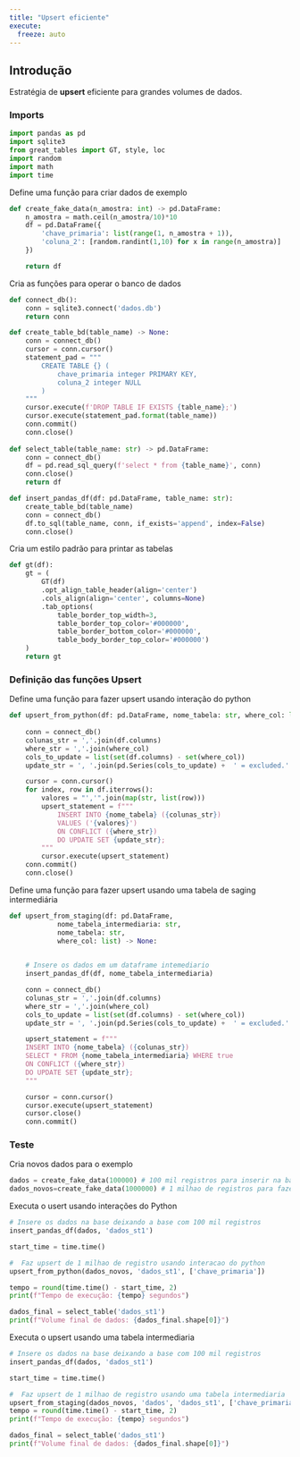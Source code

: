 ```yaml
---
title: "Upsert eficiente"
execute:
  freeze: auto  
---
```


## Introdução

Estratégia de __upsert__ eficiente para grandes volumes de dados.

### Imports

```python
import pandas as pd
import sqlite3
from great_tables import GT, style, loc
import random
import math
import time
```

Define uma função para criar dados de exemplo

```python
def create_fake_data(n_amostra: int) -> pd.DataFrame:
    n_amostra = math.ceil(n_amostra/10)*10 
    df = pd.DataFrame({
        'chave_primaria': list(range(1, n_amostra + 1)),
        'coluna_2': [random.randint(1,10) for x in range(n_amostra)] 
    })

    return df
```

Cria as funções para operar o banco de dados
```python
def connect_db():
    conn = sqlite3.connect('dados.db')
    return conn

def create_table_bd(table_name) -> None:
    conn = connect_db()
    cursor = conn.cursor()
    statement_pad = """
        CREATE TABLE {} (
            chave_primaria integer PRIMARY KEY,
            coluna_2 integer NULL
        )
    """
    cursor.execute(f'DROP TABLE IF EXISTS {table_name};')
    cursor.execute(statement_pad.format(table_name))
    conn.commit()
    conn.close()
        
def select_table(table_name: str) -> pd.DataFrame:
    conn = connect_db()
    df = pd.read_sql_query(f'select * from {table_name}', conn)
    conn.close()
    return df

def insert_pandas_df(df: pd.DataFrame, table_name: str):
    create_table_bd(table_name)
    conn = connect_db()
    df.to_sql(table_name, conn, if_exists='append', index=False)
    conn.close()
```


Cria um estilo padrão para printar as tabelas
```python
def gt(df):
    gt = (
        GT(df)
        .opt_align_table_header(align='center')
        .cols_align(align='center', columns=None)
        .tab_options(
            table_border_top_width=3,
            table_border_top_color='#000000',
            table_border_bottom_color='#000000',
            table_body_border_top_color='#000000')
    )    
    return gt
```

### Definição das funções Upsert

Define uma função para fazer upsert usando interação do python
```python
def upsert_from_python(df: pd.DataFrame, nome_tabela: str, where_col: list) -> None:
    
    conn = connect_db()
    colunas_str = ','.join(df.columns)
    where_str = ','.join(where_col)
    cols_to_update = list(set(df.columns) - set(where_col))
    update_str = ', '.join(pd.Series(cols_to_update) +  ' = excluded.' +  pd.Series(cols_to_update))

    cursor = conn.cursor()
    for index, row in df.iterrows():
        valores = "','".join(map(str, list(row)))
        upsert_statement = f"""
            INSERT INTO {nome_tabela} ({colunas_str}) 
            VALUES ('{valores}') 
            ON CONFLICT ({where_str}) 
            DO UPDATE SET {update_str};
        """
        cursor.execute(upsert_statement)
    conn.commit()
    conn.close()
```

Define uma função para fazer upsert usando uma tabela de saging intermediária
```python
def upsert_from_staging(df: pd.DataFrame, 
            nome_tabela_intermediaria: str,
            nome_tabela: str,
            where_col: list) -> None:
    

    # Insere os dados em um dataframe intemediario
    insert_pandas_df(df, nome_tabela_intermediaria)

    conn = connect_db()
    colunas_str = ','.join(df.columns)
    where_str = ','.join(where_col)
    cols_to_update = list(set(df.columns) - set(where_col))
    update_str = ', '.join(pd.Series(cols_to_update) +  ' = excluded.' +  pd.Series(cols_to_update))

    upsert_statement = f"""
    INSERT INTO {nome_tabela} ({colunas_str}) 
    SELECT * FROM {nome_tabela_intermediaria} WHERE true
    ON CONFLICT ({where_str}) 
    DO UPDATE SET {update_str};
    """

    cursor = conn.cursor()
    cursor.execute(upsert_statement)
    cursor.close()
    conn.commit()
```

### Teste
Cria novos dados para o exemplo
```python
dados = create_fake_data(100000) # 100 mil registros para inserir na base de dados
dados_novos=create_fake_data(1000000) # 1 milhao de registros para fazer upsert na base de dados

```

Executa o usert usando interações do Python
```python
# Insere os dados na base deixando a base com 100 mil registros
insert_pandas_df(dados, 'dados_st1')

start_time = time.time()

#  Faz upsert de 1 milhao de registro usando interacao do python
upsert_from_python(dados_novos, 'dados_st1', ['chave_primaria'])

tempo = round(time.time() - start_time, 2)
print(f"Tempo de execução: {tempo} segundos")

dados_final = select_table('dados_st1')
print(f"Volume final de dados: {dados_final.shape[0]}")

``` 

Executa o upsert usando uma tabela intermediaria
```python
# Insere os dados na base deixando a base com 100 mil registros
insert_pandas_df(dados, 'dados_st1')

start_time = time.time()

#  Faz upsert de 1 milhao de registro usando uma tabela intermediaria
upsert_from_staging(dados_novos, 'dados', 'dados_st1', ['chave_primaria'])
tempo = round(time.time() - start_time, 2)
print(f"Tempo de execução: {tempo} segundos")

dados_final = select_table('dados_st1')
print(f"Volume final de dados: {dados_final.shape[0]}")
```
